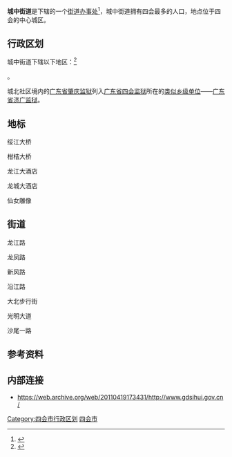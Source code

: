 {{中国乡级行政区|44/12/84/001/000}}

'''城中街道'''是{{PRC admin/fullname|44/12/84/002/000|3}}下辖的一个[[街道办事处|街道办事处]]<ref>{{PRC admin/ref sgc|{{PRC admin/parent|44/12/84/001/000}}}}</ref>，城中街道拥有四会最多的人口，地点位于四会的中心城区。
== 行政区划 ==

城中街道下辖以下地区：<ref>{{PRC admin/ref sgc|44/12/84/001/000}}</ref>

{{PRC admin/children|44/12/84/001/000}}。

城北社区境内的[[广东省肇庆监狱|广东省肇庆监狱]]列入[[广东省四会监狱|广东省四会监狱]]所在的[[类似乡级单位|类似乡级单位]]——[[广东省济广监狱|广东省济广监狱]]。

==地标==

绥江大桥

柑桔大桥

龙江大酒店

龙城大酒店

仙女雕像

==街道==

龙江路

龙凤路

新风路

沿江路

大北步行街

光明大道

沙尾一路

== 参考资料 ==
{{reflist}}

==内部连接==

*https://web.archive.org/web/20110419173431/http://www.gdsihui.gov.cn/

{{广东省肇庆市四会市行政区划}}
{{广东行政区划小作品}}
[[Category:四会市行政区划|Category:四会市行政区划]]
[[Category:肇庆街道_(行政区划)|四会市]]